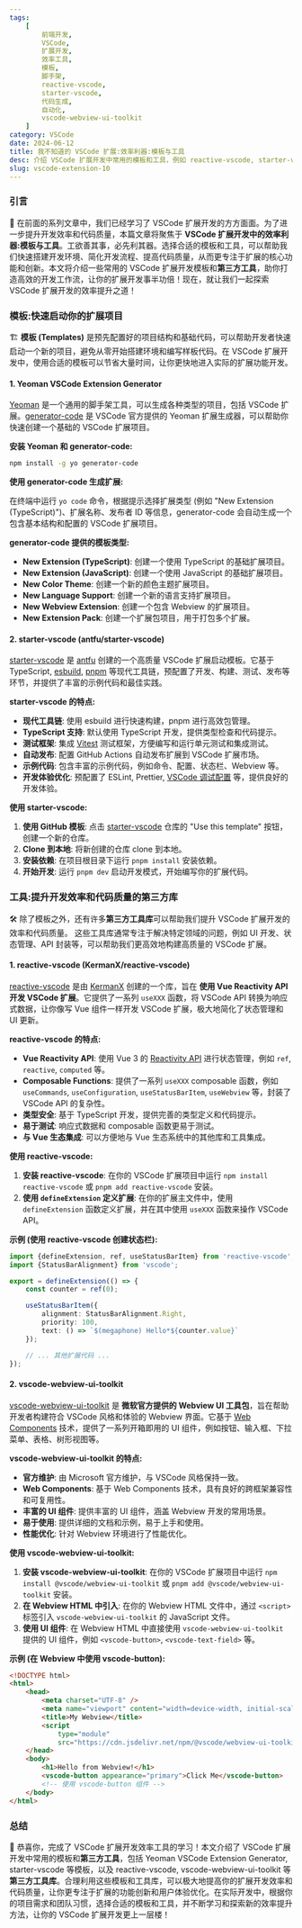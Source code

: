 ```yaml
---
tags:
    [
        前端开发,
        VSCode,
        扩展开发,
        效率工具,
        模板,
        脚手架,
        reactive-vscode,
        starter-vscode,
        代码生成,
        自动化,
        vscode-webview-ui-toolkit
    ]
category: VSCode
date: 2024-06-12
title: 我不知道的 VSCode 扩展:效率利器:模板与工具
desc: 介绍 VSCode 扩展开发中常用的模板和工具，例如 reactive-vscode, starter-vscode, vscode-webview-ui-toolkit 等等，帮助开发者提升开发效率和代码质量。
slug: vscode-extension-10
---
```


### 引言

🚀 在前面的系列文章中，我们已经学习了 VSCode 扩展开发的方方面面。为了进一步提升开发效率和代码质量，本篇文章将聚焦于 **VSCode 扩展开发中的效率利器:模板与工具**。工欲善其事，必先利其器。选择合适的模板和工具，可以帮助我们快速搭建开发环境、简化开发流程、提高代码质量，从而更专注于扩展的核心功能和创新。本文将介绍一些常用的 VSCode 扩展开发模板和**第三方工具**，助你打造高效的开发工作流，让你的扩展开发事半功倍！现在，就让我们一起探索 VSCode 扩展开发的效率提升之道！

### 模板:快速启动你的扩展项目

🏗️ **模板 (Templates)** 是预先配置好的项目结构和基础代码，可以帮助开发者快速启动一个新的项目，避免从零开始搭建环境和编写样板代码。在 VSCode 扩展开发中，使用合适的模板可以节省大量时间，让你更快地进入实际的扩展功能开发。

#### 1. Yeoman VSCode Extension Generator

[Yeoman](https://yeoman.io/) 是一个通用的脚手架工具，可以生成各种类型的项目，包括 VSCode 扩展。[generator-code](https://marketplace.visualstudio.com/items?itemName=vscode.vscode-generator-code) 是 VSCode 官方提供的 Yeoman 扩展生成器，可以帮助你快速创建一个基础的 VSCode 扩展项目。

**安装 Yeoman 和 generator-code:**

```bash
npm install -g yo generator-code
```

**使用 generator-code 生成扩展:**

在终端中运行 `yo code` 命令，根据提示选择扩展类型 (例如 "New Extension (TypeScript)")、扩展名称、发布者 ID 等信息，generator-code 会自动生成一个包含基本结构和配置的 VSCode 扩展项目。

**generator-code 提供的模板类型:**

-   **New Extension (TypeScript)**: 创建一个使用 TypeScript 的基础扩展项目。
-   **New Extension (JavaScript)**: 创建一个使用 JavaScript 的基础扩展项目。
-   **New Color Theme**: 创建一个新的颜色主题扩展项目。
-   **New Language Support**: 创建一个新的语言支持扩展项目。
-   **New Webview Extension**: 创建一个包含 Webview 的扩展项目。
-   **New Extension Pack**: 创建一个扩展包项目，用于打包多个扩展。

#### 2. starter-vscode (antfu/starter-vscode)

[starter-vscode](https://github.com/antfu/starter-vscode) 是 [antfu](https://github.com/antfu) 创建的一个高质量 VSCode 扩展启动模板。它基于 TypeScript, [esbuild](https://esbuild.github.io/), [pnpm](https://pnpm.io/) 等现代工具链，预配置了开发、构建、测试、发布等环节，并提供了丰富的示例代码和最佳实践。

**starter-vscode 的特点:**

-   **现代工具链**: 使用 esbuild 进行快速构建，pnpm 进行高效包管理。
-   **TypeScript 支持**: 默认使用 TypeScript 开发，提供类型检查和代码提示。
-   **测试框架**: 集成 [Vitest](https://vitest.dev/) 测试框架，方便编写和运行单元测试和集成测试。
-   **自动发布**: 配置 GitHub Actions 自动发布扩展到 VSCode 扩展市场。
-   **示例代码**: 包含丰富的示例代码，例如命令、配置、状态栏、Webview 等。
-   **开发体验优化**: 预配置了 ESLint, Prettier, [VSCode 调试配置](https://code.visualstudio.com/docs/editor/debugging) 等，提供良好的开发体验。

**使用 starter-vscode:**

1.  **使用 GitHub 模板**: 点击 [starter-vscode](https://github.com/antfu/starter-vscode) 仓库的 "Use this template" 按钮，创建一个新的仓库。
2.  **Clone 到本地**: 将新创建的仓库 clone 到本地。
3.  **安装依赖**: 在项目根目录下运行 `pnpm install` 安装依赖。
4.  **开始开发**: 运行 `pnpm dev` 启动开发模式，开始编写你的扩展代码。

### 工具:提升开发效率和代码质量的第三方库

🛠️ 除了模板之外，还有许多**第三方工具库**可以帮助我们提升 VSCode 扩展开发的效率和代码质量。 这些工具库通常专注于解决特定领域的问题，例如 UI 开发、状态管理、API 封装等，可以帮助我们更高效地构建高质量的 VSCode 扩展。

#### 1. reactive-vscode (KermanX/reactive-vscode)

[reactive-vscode](https://github.com/KermanX/reactive-vscode) 是由 [KermanX](https://github.com/KermanX) 创建的一个库，旨在 **使用 Vue Reactivity API 开发 VSCode 扩展**。它提供了一系列 `useXXX` 函数，将 VSCode API 转换为响应式数据，让你像写 Vue 组件一样开发 VSCode 扩展，极大地简化了状态管理和 UI 更新。

**reactive-vscode 的特点:**

-   **Vue Reactivity API**: 使用 Vue 3 的 [Reactivity API](https://vuejs.org/guide/reactivity/reactivity-fundamentals.html) 进行状态管理，例如 `ref`, `reactive`, `computed` 等。
-   **Composable Functions**: 提供了一系列 `useXXX` composable 函数，例如 `useCommands`, `useConfiguration`, `useStatusBarItem`, `useWebview` 等，封装了 VSCode API 的复杂性。
-   **类型安全**: 基于 TypeScript 开发，提供完善的类型定义和代码提示。
-   **易于测试**: 响应式数据和 composable 函数更易于测试。
-   **与 Vue 生态集成**: 可以方便地与 Vue 生态系统中的其他库和工具集成。

**使用 reactive-vscode:**

1.  **安装 reactive-vscode**: 在你的 VSCode 扩展项目中运行 `npm install reactive-vscode` 或 `pnpm add reactive-vscode` 安装。
2.  **使用 `defineExtension` 定义扩展**: 在你的扩展主文件中，使用 `defineExtension` 函数定义扩展，并在其中使用 `useXXX` 函数来操作 VSCode API。

**示例 (使用 reactive-vscode 创建状态栏):**

```typescript
import {defineExtension, ref, useStatusBarItem} from 'reactive-vscode';
import {StatusBarAlignment} from 'vscode';

export = defineExtension(() => {
    const counter = ref(0);

    useStatusBarItem({
        alignment: StatusBarAlignment.Right,
        priority: 100,
        text: () => `$(megaphone) Hello*${counter.value}`
    });

    // ... 其他扩展代码 ...
});
```

#### 2. vscode-webview-ui-toolkit

[vscode-webview-ui-toolkit](https://github.com/microsoft/vscode-webview-ui-toolkit) 是 **微软官方提供的 Webview UI 工具包**，旨在帮助开发者构建符合 VSCode 风格和体验的 Webview 界面。它基于 [Web Components](https://developer.mozilla.org/en-US/docs/Web/Web_Components) 技术，提供了一系列开箱即用的 UI 组件，例如按钮、输入框、下拉菜单、表格、树形视图等。

**vscode-webview-ui-toolkit 的特点:**

-   **官方维护**: 由 Microsoft 官方维护，与 VSCode 风格保持一致。
-   **Web Components**: 基于 Web Components 技术，具有良好的跨框架兼容性和可复用性。
-   **丰富的 UI 组件**: 提供丰富的 UI 组件，涵盖 Webview 开发的常用场景。
-   **易于使用**: 提供详细的文档和示例，易于上手和使用。
-   **性能优化**: 针对 Webview 环境进行了性能优化。

**使用 vscode-webview-ui-toolkit:**

1.  **安装 vscode-webview-ui-toolkit**: 在你的 VSCode 扩展项目中运行 `npm install @vscode/webview-ui-toolkit` 或 `pnpm add @vscode/webview-ui-toolkit` 安装。
2.  **在 Webview HTML 中引入**: 在你的 Webview HTML 文件中，通过 `<script>` 标签引入 `vscode-webview-ui-toolkit` 的 JavaScript 文件。
3.  **使用 UI 组件**: 在 Webview HTML 中直接使用 `vscode-webview-ui-toolkit` 提供的 UI 组件，例如 `<vscode-button>`, `<vscode-text-field>` 等。

**示例 (在 Webview 中使用 vscode-button):**

```html
<!DOCTYPE html>
<html>
    <head>
        <meta charset="UTF-8" />
        <meta name="viewport" content="width=device-width, initial-scale=1.0" />
        <title>My Webview</title>
        <script
            type="module"
            src="https://cdn.jsdelivr.net/npm/@vscode/webview-ui-toolkit@1.4.0/dist/toolkit.min.js"></script>
    </head>
    <body>
        <h1>Hello from Webview!</h1>
        <vscode-button appearance="primary">Click Me</vscode-button>
        <!-- 使用 vscode-button 组件 -->
    </body>
</html>
```

### 总结

🎉 恭喜你，完成了 VSCode 扩展开发效率工具的学习！本文介绍了 VSCode 扩展开发中常用的模板和**第三方工具**，包括 Yeoman VSCode Extension Generator, starter-vscode 等模板，以及 reactive-vscode, vscode-webview-ui-toolkit 等**第三方工具库**。合理利用这些模板和工具库，可以极大地提高你的扩展开发效率和代码质量，让你更专注于扩展的功能创新和用户体验优化。在实际开发中，根据你的项目需求和团队习惯，选择合适的模板和工具，并不断学习和探索新的效率提升方法，让你的 VSCode 扩展开发更上一层楼！
